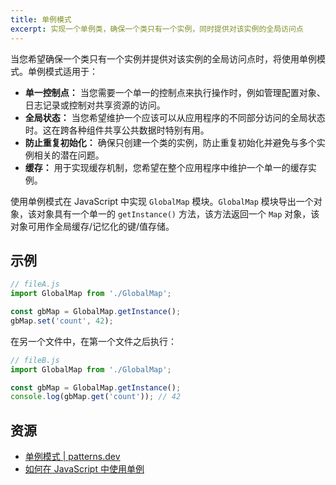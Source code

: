 ```yaml
---
title: 单例模式
excerpt: 实现一个单例类，确保一个类只有一个实例，同时提供对该实例的全局访问点
---
```


当您希望确保一个类只有一个实例并提供对该实例的全局访问点时，将使用单例模式。单例模式适用于：

* **单一控制点：** 当您需要一个单一的控制点来执行操作时，例如管理配置对象、日志记录或控制对共享资源的访问。
* **全局状态：** 当您希望维护一个应该可以从应用程序的不同部分访问的全局状态时。这在跨各种组件共享公共数据时特别有用。
* **防止重复初始化：** 确保只创建一个类的实例，防止重复初始化并避免与多个实例相关的潜在问题。
* **缓存：** 用于实现缓存机制，您希望在整个应用程序中维护一个单一的缓存实例。

使用单例模式在 JavaScript 中实现 `GlobalMap` 模块。`GlobalMap` 模块导出一个对象，该对象具有一个单一的 `getInstance()` 方法，该方法返回一个 `Map` 对象，该对象可用作全局缓存/记忆化的键/值存储。

## 示例

```js
// fileA.js
import GlobalMap from './GlobalMap';

const gbMap = GlobalMap.getInstance();
gbMap.set('count', 42);
```

在另一个文件中，在第一个文件之后执行：

```js
// fileB.js
import GlobalMap from './GlobalMap';

const gbMap = GlobalMap.getInstance();
console.log(gbMap.get('count')); // 42
```

## 资源

* [单例模式 | patterns.dev](https://www.patterns.dev/vanilla/singleton-pattern)
* [如何在 JavaScript 中使用单例](https://www.digitalocean.com/community/tutorials/js-js-singletons)
